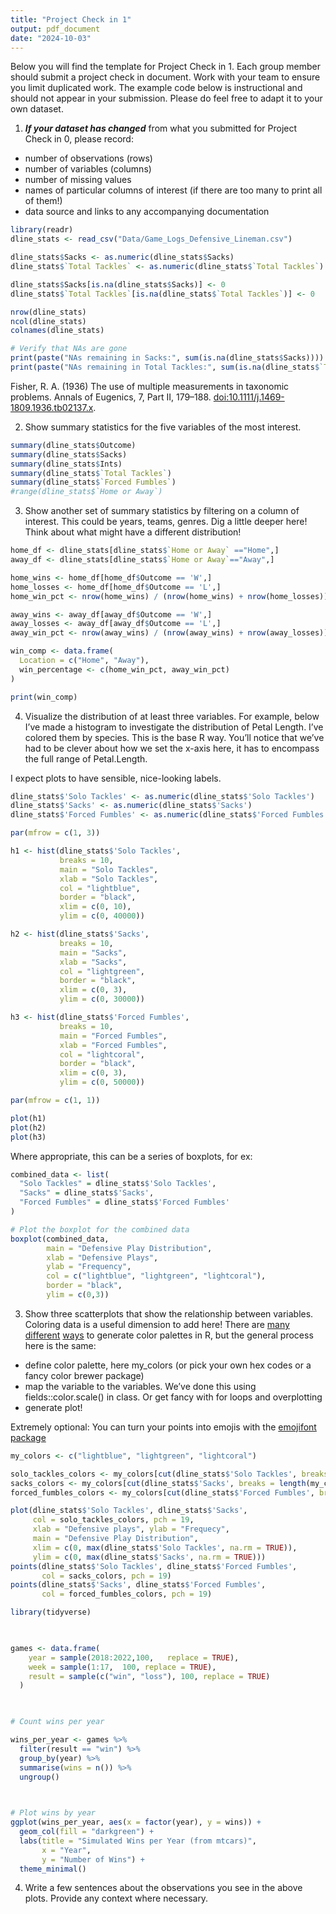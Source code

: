 ```yaml
---
title: "Project Check in 1"
output: pdf_document
date: "2024-10-03"
---
```


Below you will find the template for Project Check in 1. Each group member should submit a project check in document. Work with your team to ensure you limit duplicated work. The example code below is instructional and should not appear in your submission. Please do feel free to adapt it to your own dataset. 


1. ***If your dataset has changed*** from what you submitted for Project Check in 0, please record: 

- number of observations (rows)
- number of variables (columns)
- number of missing values
- names of particular columns of interest (if there are too many to print all of them!)
- data source and links to any accompanying documentation 

```r
library(readr)
dline_stats <- read_csv("Data/Game_Logs_Defensive_Lineman.csv")

dline_stats$Sacks <- as.numeric(dline_stats$Sacks)
dline_stats$`Total Tackles` <- as.numeric(dline_stats$`Total Tackles`)

dline_stats$Sacks[is.na(dline_stats$Sacks)] <- 0
dline_stats$`Total Tackles`[is.na(dline_stats$`Total Tackles`)] <- 0

nrow(dline_stats)
ncol(dline_stats)
colnames(dline_stats)

# Verify that NAs are gone
print(paste("NAs remaining in Sacks:", sum(is.na(dline_stats$Sacks))))
print(paste("NAs remaining in Total Tackles:", sum(is.na(dline_stats$`Total Tackles`))))
```

Fisher, R. A. (1936) The use of multiple measurements in taxonomic problems. Annals of Eugenics, 7, Part II, 179–188. [doi:10.1111/j.1469-1809.1936.tb02137.x](doi:10.1111/j.1469-1809.1936.tb02137.x).


2. Show summary statistics for the five variables of the most interest. 

```r
summary(dline_stats$Outcome)
summary(dline_stats$Sacks)
summary(dline_stats$Ints)
summary(dline_stats$`Total Tackles`)
summary(dline_stats$`Forced Fumbles`)
#range(dline_stats$`Home or Away`)
```

3. Show another set of summary statistics by filtering on a column of interest. This could be years, teams, genres. Dig a little deeper here! Think about what might have a different distribution!  

```r
home_df <- dline_stats[dline_stats$`Home or Away` =="Home",]
away_df <- dline_stats[dline_stats$`Home or Away`=="Away",]

home_wins <- home_df[home_df$Outcome == 'W',]
home_losses <- home_df[home_df$Outcome == 'L',]
home_win_pct <- nrow(home_wins) / (nrow(home_wins) + nrow(home_losses)) * 100

away_wins <- away_df[away_df$Outcome == 'W',]
away_losses <- away_df[away_df$Outcome == 'L',]
away_win_pct <- nrow(away_wins) / (nrow(away_wins) + nrow(away_losses)) * 100

win_comp <- data.frame(
  Location = c("Home", "Away"),
  win_percentage <- c(home_win_pct, away_win_pct)
)

print(win_comp)
```


4. Visualize the distribution of at least three variables. For example, below I've made a histogram to investigate the distribution of Petal Length. I've colored them by species. This is the base R way. You'll notice that we've had to be clever about how we set the x-axis here, it has to encompass the full range of Petal.Length.

I expect plots to have sensible, nice-looking labels.





```r
dline_stats$'Solo Tackles' <- as.numeric(dline_stats$'Solo Tackles')
dline_stats$'Sacks' <- as.numeric(dline_stats$'Sacks')
dline_stats$'Forced Fumbles' <- as.numeric(dline_stats$'Forced Fumbles')

par(mfrow = c(1, 3))

h1 <- hist(dline_stats$'Solo Tackles', 
           breaks = 10, 
           main = "Solo Tackles", 
           xlab = "Solo Tackles", 
           col = "lightblue", 
           border = "black",
           xlim = c(0, 10), 
           ylim = c(0, 40000))

h2 <- hist(dline_stats$'Sacks', 
           breaks = 10, 
           main = "Sacks", 
           xlab = "Sacks", 
           col = "lightgreen", 
           border = "black",
           xlim = c(0, 3), 
           ylim = c(0, 30000))

h3 <- hist(dline_stats$'Forced Fumbles', 
           breaks = 10, 
           main = "Forced Fumbles", 
           xlab = "Forced Fumbles", 
           col = "lightcoral", 
           border = "black",
           xlim = c(0, 3), 
           ylim = c(0, 50000))

par(mfrow = c(1, 1))

plot(h1)
plot(h2)
plot(h3)
```


Where appropriate, this can be a series of boxplots, for ex: 

```r
combined_data <- list(
  "Solo Tackles" = dline_stats$'Solo Tackles',
  "Sacks" = dline_stats$'Sacks',
  "Forced Fumbles" = dline_stats$'Forced Fumbles'
)

# Plot the boxplot for the combined data
boxplot(combined_data, 
        main = "Defensive Play Distribution", 
        xlab = "Defensive Plays", 
        ylab = "Frequency", 
        col = c("lightblue", "lightgreen", "lightcoral"), 
        border = "black",
        ylim = c(0,3))
```

3. Show three scatterplots that show the relationship between variables. Coloring data is a useful dimension to add here! There are [many](https://github.com/karthik/wesanderson) [different](https://www.datanovia.com/en/blog/top-r-color-palettes-to-know-for-great-data-visualization/#viridis-color-palettes) [ways](https://www.nceas.ucsb.edu/sites/default/files/2020-04/colorPaletteCheatsheet.pdf) to generate color palettes in R, but the general process here is the same: 

- define color palette, here my_colors (or pick your own hex codes or a fancy color brewer package)
- map the variable to the variables. We've done this using fields::color.scale() in class. Or get fancy with for loops and overplotting 
- generate plot! 


Extremely optional: You can turn your points into emojis with the [emojifont package](https://cran.r-project.org/web/packages/emojifont/vignettes/emojifont.html)

```r
my_colors <- c("lightblue", "lightgreen", "lightcoral")

solo_tackles_colors <- my_colors[cut(dline_stats$'Solo Tackles', breaks = length(my_colors), labels = FALSE)]
sacks_colors <- my_colors[cut(dline_stats$'Sacks', breaks = length(my_colors), labels = FALSE)]
forced_fumbles_colors <- my_colors[cut(dline_stats$'Forced Fumbles', breaks = length(my_colors), labels = FALSE)]

plot(dline_stats$'Solo Tackles', dline_stats$'Sacks', 
     col = solo_tackles_colors, pch = 19, 
     xlab = "Defensive plays", ylab = "Frequecy", 
     main = "Defensive Play Distribution",
     xlim = c(0, max(dline_stats$'Solo Tackles', na.rm = TRUE)),
     ylim = c(0, max(dline_stats$'Sacks', na.rm = TRUE)))
points(dline_stats$'Solo Tackles', dline_stats$'Forced Fumbles', 
       col = sacks_colors, pch = 19)
points(dline_stats$'Sacks', dline_stats$'Forced Fumbles', 
       col = forced_fumbles_colors, pch = 19)
```

```r
library(tidyverse)

 

games <- data.frame(
    year = sample(2018:2022,100,   replace = TRUE),
    week = sample(1:17,  100, replace = TRUE),
    result = sample(c("win", "loss"), 100, replace = TRUE)
  )

 

# Count wins per year

wins_per_year <- games %>%
  filter(result == "win") %>%
  group_by(year) %>%
  summarise(wins = n()) %>%
  ungroup()

 

# Plot wins by year
ggplot(wins_per_year, aes(x = factor(year), y = wins)) +
  geom_col(fill = "darkgreen") +
  labs(title = "Simulated Wins per Year (from mtcars)",
       x = "Year",
       y = "Number of Wins") +
  theme_minimal()
```


4. Write a few sentences about the observations you see in the above plots. Provide any context where necessary. 



